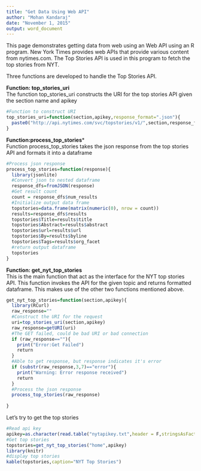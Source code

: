 ```yaml
---
title: "Get Data Using Web API"
author: "Mohan Kandaraj"
date: "November 1, 2015"
output: word_document
---
```


This page demonstrates getting data from web using an Web API using an R program. New York Times provides web APIs that provide various content from nytimes.com. The Top Stories API is used in this program to fetch the top stories from NYT.

Three functions are developed to handle the Top Stories API.  
   
**Function: top_stories_uri**  
The function top_stories_uri constructs the URI for the top stories API given the section name and apikey
  
```r
#Function to construct URI
top_stories_uri=function(section,apikey,response_format=".json"){
  paste0("http://api.nytimes.com/svc/topstories/v1/",section,response_format,"?api-key=",apikey)
}
```  
  
**Function:process_top_stories***  
Function process_top_stories takes the json response from the top stories API and formats it into a dataframe   
   
```r
#Process json response
process_top_stories=function(response){
  library(jsonlite)
  #Convert json to nested dataframe
  response_dfs=fromJSON(response)
  #Get result count
  count = response_dfs$num_results
  #Initialize output data frame
  topstories=data.frame(matrix(numeric(0), nrow = count))
  results=response_dfs$results
  topstories$Title=results$title
  topstories$Abstract=results$abstract
  topstories$url=results$url
  topstories$By=results$byline
  topstories$Tags=results$org_facet
  #return output dataframe
  topstories
}
```
   
   
**Function: get_nyt_top_stories**  
This is the main function that act as the interface for the NYT top stories API. This function invokes the API for the given topic and returns formatted dataframe. This makes use of the other two functions mentioned above.
   
```r

get_nyt_top_stories=function(section,apikey){
  library(RCurl)
  raw_response=""
  #Construct the URI for the request
  uri=top_stories_uri(section,apikey)
  raw_response=getURI(uri)
  #The GET failed, could be bad URI or bad connection
  if (raw_response==""){
    print("Error:Get Failed")
    return
  }
  #Able to get response, but response indicates it's error
  if (substr(raw_response,3,7)=="error"){
    print("Warning: Error response received")
    return
  }
  #Process the json response
  process_top_stories(raw_response)
  
}

```
   
Let's try to get the top stories  
  
```r
#Read api key
apikey=as.character(read.table("nytapikey.txt",header = F,stringsAsFactors = F))
#Get top stories
topstories=get_nyt_top_stories("home",apikey)
library(knitr)
#display top stories
kable(topstories,caption="NYT Top Stories")
```